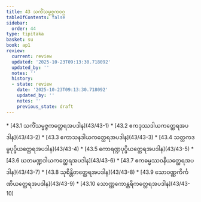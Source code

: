 ```yaml
---
title: 43 သကိံသမ္မဇ္ဇကဝဂ္ဂ
tableOfContents: false
sidebar:
  order: 44
type: tipitaka
basket: su
book: ap1
review:
  current: review
  updated: '2025-10-23T09:13:30.718092'
  updated_by: ''
  notes: ''
  history:
  - state: review
    date: '2025-10-23T09:13:30.718092'
    updated_by: ''
    notes: ''
    previous_state: draft
---
```



<ReviewStatus review={frontmatter.review} showDetails={true} />

<HypothesisAnnotation frontmatter={frontmatter} />

<DynamicBreadcrumb />



<TableOfContents book="ap1" section="43">
* [43.1 သကိံသမ္မဇ္ဇကတ္ထေရအပဒါန](43/43-1)
* [43.2 ဧကဒုဿဒါယကတ္ထေရအပဒါန](43/43-2)
* [43.3 ဧကာသနဒါယကတ္ထေရအပဒါန](43/43-3)
* [43.4 သတ္တကဒမ္ဗပုပ္ဖိယတ္ထေရအပဒါန](43/43-4)
* [43.5 ကောရဏ္ဍပုပ္ဖိယတ္ထေရအပဒါန](43/43-5)
* [43.6 ဃတမဏ္ဍဒါယကတ္ထေရအပဒါန](43/43-6)
* [43.7 ဧကဓမ္မဿဝနိယတ္ထေရအပဒါန](43/43-7)
* [43.8 သုစိန္တိတတ္ထေရအပဒါန](43/43-8)
* [43.9 သောဝဏ္ဏကိင်္ကဏိယတ္ထေရအပဒါန](43/43-9)
* [43.10 သောဏ္ဏကောန္တရိကတ္ထေရအပဒါန](43/43-10)
</TableOfContents>